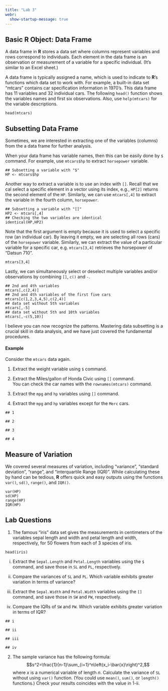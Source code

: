 ```yaml
---
title: "Lab 3"
webr:
  show-startup-message: true
---
```


## Basic **R** Object: Data Frame

A data frame in **R** stores a data set where columns represent variables and rows correspond to individuals. Each element in the data frame is an observation or measurement of a variable for a specific individual. (It’s similar to an Excel sheet.)

A data frame is typically assigned a name, which is used to indicate to **R**'s functions which data set to work with. For example, a built-in data set "mtcars" contains car specification information in 1970's. This data frame has 11 variables and 32 individual cars. The following $\texttt{head()}$ function shows the variables names and first six observations. Also, use $\texttt{help(mtcars)}$ for the variable descriptions.

```webr-r
head(mtcars)
```

## Subsetting Data Frame

Sometimes, we are interested in extracting one of the variables (columns) from the a data frame for further analysis.

When your data frame has variable names, then this can be easily done by $\texttt{\$}$ command. For example, use $\texttt{mtcars\$hp}$ to extract $\texttt{horsepower}$ variable.

```webr-r
## Subsetting a variable with "$"
HP <- mtcars$hp
```

Another way to extract a variable is to use an index with $\texttt{[]}$. Recall that we cal select a specific element in a vector using its index, e.g., $\texttt{HP[2]}$ returns the second element of the $\texttt{HP}$. Similarly, we can use $\texttt{mtcars[,4]}$ to extract the variable in the fourth column, $\texttt{horsepower}$.

```webr-r
## Subsetting a variable with "[]"
HP2 <- mtcars[,4]
## Checking the two variables are identical
identical(HP,HP2)
```

Note that the first argument is empty because it is used to select a specific row (an individual car). By leaving it empty, we are selecting all rows (cars) of the $\texttt{horsepower}$ variable. Similarly, we can extract the value of a particular variable for a specific car, e.g. $\texttt{mtcars[3,4]}$  retrieves the horsepower of "Datsun 710".

```webr-r
mtcars[3,4]
```

Lastly, we can simultaneously select or deselect multiple variables and/or observations by combining $\texttt{[]}$, $\texttt{c()}$ and $\texttt{-}$.
```webr-r
## 2nd and 4th variables
mtcars[,c(2,4)]
## 2nd and 4th variables of the first five cars
mtcars[c(1,2,3,4,5),c(2,4)]
## data set without 5th variables
mtcars[,-5]
## data set without 5th and 10th variables
mtcars[,-c(5,10)]
```
I believe you can now recognize the patterns. Mastering data subsetting is a crucial skill in data analysis, and we have just covered the fundamental procedures.

#### Example

Consider the $\texttt{mtcars}$ data again. 

1. Extract the weight variable using $\texttt{\$}$ command.

2.  Extract the Miles/gallon of Honda Civic using $\texttt{[]}$ command.  
You can check the car names with the $\texttt{rownames(mtcars)}$ command.

3. Extract the $\texttt{mpg}$ and $\texttt{hp}$ variables using $\texttt{[]}$ command.

4. Extract the $\texttt{mpg}$ and $\texttt{hp}$ variables except for the $\texttt{Merc}$ cars.
```web-r
## 1

## 2

## 3

## 4

```

## Measure of Variation

We covered several measures of variation, including "variance", "standard deviation", "range", and "interquartile Range (IQR)". While calculating these by hand can be tedious, **R** offers quick and easy outputs using the functions $\texttt{var()}$, $\texttt{sd()}$, $\texttt{range()}$, and $\texttt{IQR()}$.

```webr-r
var(HP)
sd(HP)
range(HP)
IQR(HP)
```

## Lab Questions

1.  The famous "iris" data set gives the measurements in centimeters of the variables sepal length and width and petal length and width, respectively, for 50 flowers from each of 3 species of iris.

```webr-r
head(iris)
```

i)  Extract the $\texttt{Sepal.Length}$ and $\texttt{Petal.Length}$ variables using the $\texttt{\$}$ command, and save those in $\texttt{SL}$ and $\texttt{PL}$, respectively.

ii) Compare the variances of $\texttt{SL}$ and $\texttt{PL}$. Which variable exhibits greater variation in terms of variance?

iii) Extract the $\texttt{Sepal.Width}$ and $\texttt{Petal.Width}$ variables using the $\texttt{[]}$ command, and save those in $\texttt{SW}$ and $\texttt{PW}$, respectively.

iv) Compare the IQRs of $\texttt{SW}$ and $\texttt{PW}$. Which variable exhibits greater variation in terms of IQR?

```web-r
## i

## ii

## iii

## iv

```



```{=html}
<!-- -->
```
2.  The sample variance has the following formula: 
$$s^2=\frac{1}{n-1}\sum_{i=1}^n\left(x_i-\bar{x}\right)^2,$$ where $x$ is a numerical variable of length $n$. Calculate the variance of $\texttt{SL}$ without using $\texttt{var()}$ function. (You could use $\texttt{mean()}$, $\texttt{sum()}$, or $\texttt{length()}$ functions.) Check your results coincides with the value in 1-ii.

```webr-r

```
